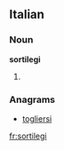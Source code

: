 ==Italian==

===Noun===
'''sortilegi''' {{m}}

# {{plural of|sortilegio|lang=it}}

===Anagrams===
* [[togliersi#Italian|togliersi]]

[[fr:sortilegi]]